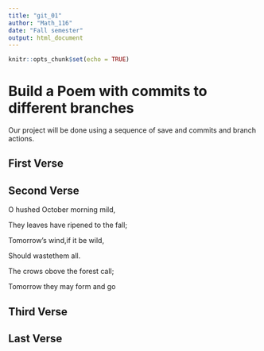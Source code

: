 ```yaml
---
title: "git_01"
author: "Math_116"
date: "Fall semester"
output: html_document
---
```


```r
knitr::opts_chunk$set(echo = TRUE)
```
# Build a Poem with commits to different branches
Our project will be done using a sequence of save and commits and branch actions.
<!-- Do not modify or change any text in "!--" bracketed areas such as this --- these are instructions to
you, if you change any of this the git program will notice it and compromise your git merging strategy !-->

## First Verse 
<!--Put the first five lines of a poem by Lewis Carrol in this section!-->

## Second Verse
<!--Put the first five lines of a poem by Robert Frost here!-->

O hushed October morning mild,

They leaves have ripened to the fall;

Tomorrow’s wind,if it be wild,

Should wastethem all.

The crows obove the forest call;

Tomorrow they may form and go

## Third Verse
<!--Put the first two verses of The Walrus and the Carpenter here!-->

## Last Verse
<!--Put a short poem of your choice 8-20 lines,here!-->
